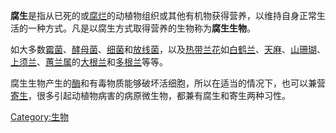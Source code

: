{{Multiple issues|
{{Expand language|1=en|status=yes|time=2022-06-18T07:48:41+00:00}}
{{Expert needed|subject=生命科学|time=2022-06-18T07:48:41+00:00}}
{{No references|time=2022-06-18T07:48:41+00:00}}

}}
'''腐生'''是指从已死的或[[腐烂|腐烂]]的动植物组织或其他有机物获得营养，以维持自身正常生活的一种方式。凡是以腐生方式取得营养的生物称为'''腐生生物'''。

如大多数[[霉菌|霉菌]]、[[酵母菌|酵母菌]]、[[细菌|细菌]]和[[放线菌|放线菌]]，以及[[热带兰花|热带兰花]]如[[白鹤兰|白鹤兰]]、[[天麻|天麻]]、[[山珊瑚|山珊瑚]]、[[上须兰|上须兰]]、[[蕙兰属|蕙兰属]]的[[大根兰|大根兰]]和[[多根兰|多根兰]]等等。

腐生生物产生的[[酶|酶]]和有毒物质能够破坏活细胞，所以在适当的情况下，也可以兼营[[寄生|寄生]]，很多引起动植物病害的病原微生物，都兼有腐生和寄生两种习性。

{{生物小作品}}
[[Category:生物|Category:生物]]